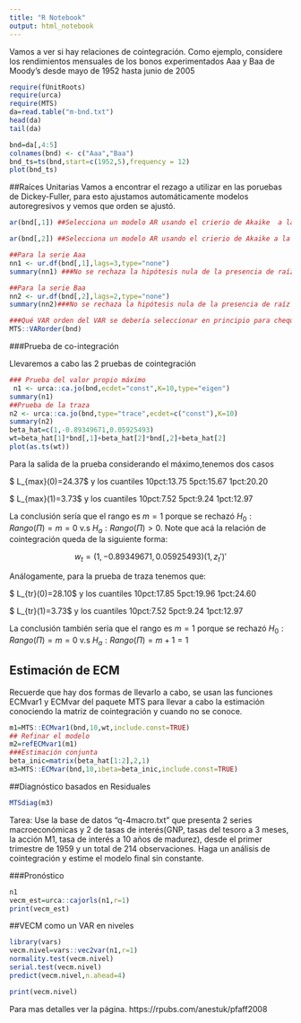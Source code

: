 ```yaml
---
title: "R Notebook"
output: html_notebook
---
```


Vamos a ver si hay relaciones de cointegración. Como ejemplo, considere los rendimientos mensuales de los bonos experimentados Aaa y Baa de Moody's desde mayo de 1952 hasta junio de 2005



```r
require(fUnitRoots)
require(urca)
require(MTS)
da=read.table("m-bnd.txt")
head(da)
tail(da)

bnd=da[,4:5]
colnames(bnd) <- c("Aaa","Baa")
bnd_ts=ts(bnd,start=c(1952,5),frequency = 12)
plot(bnd_ts)
```
##Raíces Unitarias
Vamos a encontrar el rezago a utilizar en las poruebas de Dickey-Fuller, para esto ajustamos automáticamente modelos autoregresivos y vemos que orden se ajustó.

```r
ar(bnd[,1]) ##Selecciona un modelo AR usando el crierio de Akaike  a la serie Aaa

ar(bnd[,2]) ##Selecciona un modelo AR usando el crierio de Akaike a la serie Baa

##Para la serie Aaa
nn1 <- ur.df(bnd[,1],lags=3,type="none")
summary(nn1) ###No se rechaza la hipótesis nula de la presencia de raíz unitaria

##Para la serie Baa
nn2 <- ur.df(bnd[,2],lags=2,type="none")
summary(nn2)###No se rechaza la hipótesis nula de la presencia de raíz unitaria

###Qué VAR orden del VAR se debería seleccionar en principio para chequear el rango de Co-integración?
MTS::VARorder(bnd)
```
###Prueba de co-integración

Llevaremos a cabo las 2 pruebas de cointegración

```r
### Prueba del valor propio máximo
 n1 <- urca::ca.jo(bnd,ecdet="const",K=10,type="eigen")
summary(n1)
##Prueba de la traza
n2 <- urca::ca.jo(bnd,type="trace",ecdet=c("const"),K=10)
summary(n2)
beta_hat=c(1,-0.89349671,0.05925493)
wt=beta_hat[1]*bnd[,1]+beta_hat[2]*bnd[,2]+beta_hat[2]
plot(as.ts(wt))
```
Para la salida de la prueba considerando el máximo,tenemos dos casos

$	L_{max}(0)=24.37$  y los cuantiles 10pct:13.75 5pct:15.67  1pct:20.20

$	L_{max}(1)=3.73$  y los cuantiles 10pct:7.52  5pct:9.24   1pct:12.97

La conclusión sería que el rango es $m=1$ porque se rechazó $H_0:Rango(\Pi)=m=0$ v.s $H_a:Rango(\Pi)>0$. Note que acá la relación de cointegración queda de la siguiente forma:

$$w_t=(1,-0.89349671,0.05925493)(1,z_t')'$$

Análogamente, para la prueba de traza tenemos que:

$	L_{tr}(0)=28.10$  y los cuantiles 10pct:17.85   5pct:19.96  1pct:24.60

$	L_{tr}(1)=3.73$  y los cuantiles 10pct:7.52  5pct:9.24   1pct:12.97

La conclusión también sería que el rango es $m=1$ porque se rechazó $H_0:Rango(\Pi)=m=0$ v.s $H_a:Rango(\Pi)=m+1=1$


## Estimación de ECM
Recuerde que hay dos formas de llevarlo a cabo, se usan las funciones ECMvar1 y ECMvar del paquete MTS para llevar a cabo la estimación conociendo la matriz de cointegración y cuando no se conoce.
```r
m1=MTS::ECMvar1(bnd,10,wt,include.const=TRUE)
## Refinar el modelo
m2=refECMvar1(m1)
###Estimación conjunta
beta_inic=matrix(beta_hat[1:2],2,1)
m3=MTS::ECMvar(bnd,10,ibeta=beta_inic,include.const=TRUE)
```
##Diagnóstico basados en Residuales
```r
MTSdiag(m3)
```

Tarea: Use la base de datos "q-4macro.txt" que presenta 2 series macroeconómicas y 2 de tasas de interés(GNP, tasas del tesoro a 3 meses, la acción M1, tasa de interés a 10 años de madurez), desde el primer trimestre de 1959 y un total de 214 observaciones. Haga un análisis de cointegración y estime el modelo final sin constante.

###Pronóstico

```r
n1
vecm_est=urca::cajorls(n1,r=1)
print(vecm_est)
```

##VECM como un VAR en niveles

```r
library(vars)
vecm.nivel=vars::vec2var(n1,r=1)
normality.test(vecm.nivel)
serial.test(vecm.nivel)
predict(vecm.nivel,n.ahead=4)
```

```r
print(vecm.nivel)
```
Para mas detalles ver la página. https://rpubs.com/anestuk/pfaff2008
